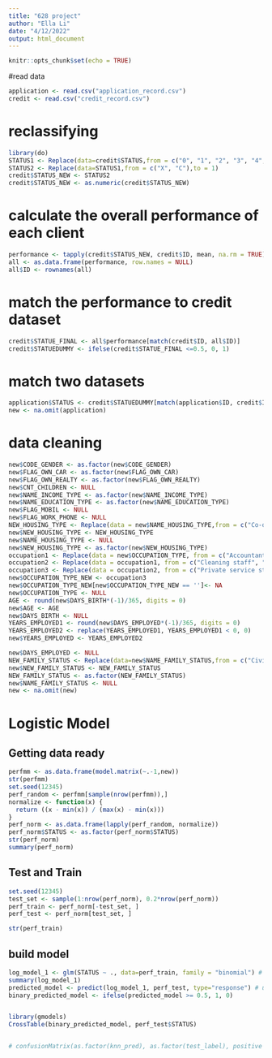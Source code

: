 ```yaml
---
title: "628 project"
author: "Ella Li"
date: "4/12/2022"
output: html_document
---
```


```r
knitr::opts_chunk$set(echo = TRUE)
```

#read data
```r
application <- read.csv("application_record.csv")
credit <- read.csv("credit_record.csv")
```

# reclassifying
```r
library(do)
STATUS1 <- Replace(data=credit$STATUS,from = c("0", "1", "2", "3", "4", "5"),to = 0)
STATUS2 <- Replace(data=STATUS1,from = c("X", "C"),to = 1)
credit$STATUS_NEW <- STATUS2
credit$STATUS_NEW <- as.numeric(credit$STATUS_NEW)
```

# calculate the overall performance of each client
```r
performance <- tapply(credit$STATUS_NEW, credit$ID, mean, na.rm = TRUE)
all <- as.data.frame(performance, row.names = NULL)
all$ID <- rownames(all)
```

# match the performance to credit dataset
```r
credit$STATUE_FINAL <- all$performance[match(credit$ID, all$ID)]
credit$STATUEDUMMY <- ifelse(credit$STATUE_FINAL <=0.5, 0, 1)
```

# match two datasets
```r
application$STATUS <- credit$STATUEDUMMY[match(application$ID, credit$ID)]
new <- na.omit(application)
```

# data cleaning
```r
new$CODE_GENDER <- as.factor(new$CODE_GENDER)
new$FLAG_OWN_CAR <- as.factor(new$FLAG_OWN_CAR)
new$FLAG_OWN_REALTY <- as.factor(new$FLAG_OWN_REALTY)
new$CNT_CHILDREN <- NULL
new$NAME_INCOME_TYPE <- as.factor(new$NAME_INCOME_TYPE)
new$NAME_EDUCATION_TYPE <- as.factor(new$NAME_EDUCATION_TYPE)
new$FLAG_MOBIL <- NULL
new$FLAG_WORK_PHONE <- NULL
NEW_HOUSING_TYPE <- Replace(data = new$NAME_HOUSING_TYPE,from = c("Co-op apartment", "Municipal apartment", "Rented apartment"),to = "Rented apartment")
new$NEW_HOUSING_TYPE <- NEW_HOUSING_TYPE
new$NAME_HOUSING_TYPE <- NULL
new$NEW_HOUSING_TYPE <- as.factor(new$NEW_HOUSING_TYPE)
occupation1 <- Replace(data = new$OCCUPATION_TYPE, from = c("Accountants", "Core staff", "High skill tech staff", "HR staff", "IT staff", "Managers", "Medicine staff", "Realty agents", "Sales staff"), to = "White collar")
occupation2 <- Replace(data = occupation1, from = c("Cleaning staff", "Cooking staff", "Drivers", "Laborers", "Low-skill Laborers", "Security staff"), to = "Blue collar")
occupation3 <- Replace(data = occupation2, from = c("Private service staff", "Secretaries", "Waiters/barmen staff"), to = "Pink collar")
new$OCCUPATION_TYPE_NEW <- occupation3
new$OCCUPATION_TYPE_NEW[new$OCCUPATION_TYPE_NEW == '']<- NA
new$OCCUPATION_TYPE <- NULL
AGE <- round(new$DAYS_BIRTH*(-1)/365, digits = 0)
new$AGE <- AGE
new$DAYS_BIRTH <- NULL
YEARS_EMPLOYED1 <- round(new$DAYS_EMPLOYED*(-1)/365, digits = 0) 
YEARS_EMPLOYED2 <- replace(YEARS_EMPLOYED1, YEARS_EMPLOYED1 < 0, 0)
new$YEARS_EMPLOYED <- YEARS_EMPLOYED2

new$DAYS_EMPLOYED <- NULL
NEW_FAMILY_STATUS <- Replace(data=new$NAME_FAMILY_STATUS,from = c("Civil marriage", "Married"),to = "Married")
new$NEW_FAMILY_STATUS <- NEW_FAMILY_STATUS
NEW_FAMILY_STATUS <- as.factor(NEW_FAMILY_STATUS)
new$NAME_FAMILY_STATUS <- NULL
new <- na.omit(new)
```

# Logistic Model

## Getting data ready
```r
perfmm <- as.data.frame(model.matrix(~.-1,new))
str(perfmm)
set.seed(12345)
perf_random <- perfmm[sample(nrow(perfmm)),]
normalize <- function(x) {
  return ((x - min(x)) / (max(x) - min(x)))
}
perf_norm <- as.data.frame(lapply(perf_random, normalize))
perf_norm$STATUS <- as.factor(perf_norm$STATUS)
str(perf_norm)
summary(perf_norm)
```

## Test and Train
```r
set.seed(12345)
test_set <- sample(1:nrow(perf_norm), 0.2*nrow(perf_norm)) 
perf_train <- perf_norm[-test_set, ]
perf_test <- perf_norm[test_set, ]

str(perf_train)
```

## build model

```r
log_model_1 <- glm(STATUS ~ ., data=perf_train, family = "binomial") # train model only use train data
summary(log_model_1)
predicted_model <- predict(log_model_1, perf_test, type="response") # use test data
binary_predicted_model <- ifelse(predicted_model >= 0.5, 1, 0)


library(gmodels)
CrossTable(binary_predicted_model, perf_test$STATUS) 


# confusionMatrix(as.factor(knn_pred), as.factor(test_label), positive = "1")
```

